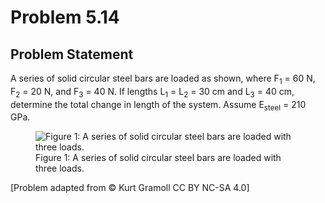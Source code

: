 # Problem 5.14 {.unnumbered}

## Problem Statement
A series of solid circular steel bars are loaded as shown, where F<sub>1</sub> = 60 N, F<sub>2</sub> = 20 N, and F<sub>3</sub> = 40 N. If lengths L<sub>1</sub> = L<sub>2</sub> = 30 cm and L<sub>3</sub> = 40 cm, determine the total change in length of the system. Assume E<sub>steel</sub> = 210 GPa.


![Figure 1: A series of solid circular steel bars are loaded with three loads.](images/186.png){fig-alt="Picture with three cylinders connected and three loads applied. The cylinder on the left is attached to the wall, has a diameter of 8 mm, and has F[1] applied at the intersection of the second cylinder. The middle cylinder has a diameter of 6 mm and F[2] applied at the intersection with the third cylinder. The third cylinder has a diameter of 10 mm with F[3] applied at the end."}

\[Problem adapted from © Kurt Gramoll CC BY NC-SA 4.0\]
